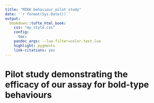 ```yaml
---
title: "MIKK behaviour pilot study"
date: '`r format(Sys.Date())`'
output:
  bookdown::tufte_html_book:
    css: "my_style.css"
    config:
      toc:
    pandoc_args: --lua-filter=color-text.lua
    highlight: pygments
    link-citations: yes
---
```


# Pilot study demonstrating the efficacy of our assay for bold-type behaviours


